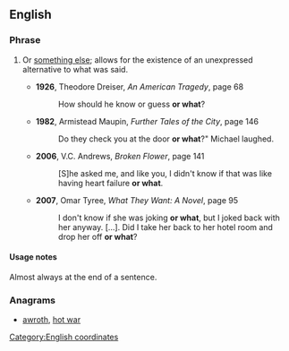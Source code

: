 ==English==

===Phrase===
{{head|en|phrase|head=[[or]] [[what]]}}
# {{label|en|idiomatic}} Or [[something else]]; allows for the existence of an unexpressed alternative to what was said.
#* '''1926''', Theodore Dreiser, ''An American Tragedy'', page 68
#*: How should he know or guess '''or what'''?
#* '''1982''', Armistead Maupin, ''Further Tales of the City'', page 146
#*: Do they check you at the door '''or what'''?" Michael laughed.
#* '''2006''', V.C. Andrews, ''Broken Flower'', page 141
#*: [S]he asked me, and like you, I didn't know if that was like having heart failure '''or what'''.
#* '''2007''', Omar Tyree, ''What They Want: A Novel'', page 95
#*: I don't know if she was joking '''or what''', but I joked back with her anyway. […]. Did I take her back to her hotel room and drop her off '''or what'''?

====Usage notes====
Almost always at the end of a sentence.

===Anagrams===
* [[awroth#English|awroth]], [[hot war#English|hot war]]

[[Category:English coordinates]]